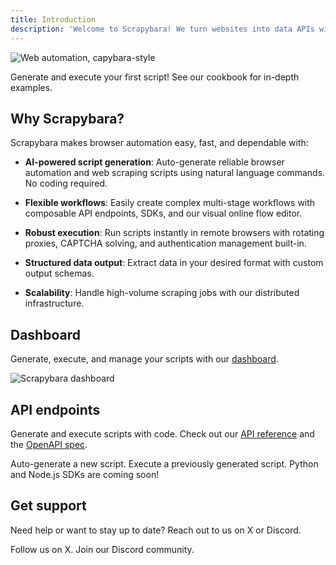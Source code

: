 ```yaml
---
title: Introduction
description: 'Welcome to Scrapybara! We turn websites into data APIs with AI.'
---
```


<img
  className="block rounded-xl"
  src="/images/hero.png"
  alt="Web automation, capybara-style"
/>

<CardGroup cols={2}>
  <Card title="Quickstart" icon="bolt" href="/quickstart">
    Generate and execute your first script!
  </Card>
  <Card title="Cookbook" icon="book" href="https://github.com/scrapybara/scrapybara-cookbook">
    See our cookbook for in-depth examples.
  </Card>
</CardGroup>

## Why Scrapybara?

Scrapybara makes browser automation easy, fast, and dependable with:

- **AI-powered script generation**: Auto-generate reliable browser automation and web scraping scripts using natural language commands. No coding required.

- **Flexible workflows**: Easily create complex multi-stage workflows with composable API endpoints, SDKs, and our visual online flow editor.

- **Robust execution**: Run scripts instantly in remote browsers with rotating proxies, CAPTCHA solving, and authentication management built-in.

- **Structured data output**: Extract data in your desired format with custom output schemas.

- **Scalability**: Handle high-volume scraping jobs with our distributed infrastructure.

## Dashboard

Generate, execute, and manage your scripts with our [dashboard](https://scrapybara.com/dashboard).

<img
  className="block rounded-xl"
  src="/images/dashboard.png"
  alt="Scrapybara dashboard"
/>

## API endpoints

Generate and execute scripts with code. Check out our [API reference](/api-reference) and the [OpenAPI spec](https://github.com/scrapybara/scrapybara-docs/blob/main/api-reference/openapi.json).

<CardGroup cols={2}>
  <Card title="Generate script" icon="robot" href="/api-reference/script-generation/generate-script">
    Auto-generate a new script.
  </Card>
  <Card title="Execute script" icon="play" href="/api-reference/script-execution/execute-script">
    Execute a previously generated script.
  </Card>
</CardGroup>

<Note>
  Python and Node.js SDKs are coming soon!
</Note>

## Get support

Need help or want to stay up to date? Reach out to us on X or Discord.

<CardGroup cols={2}>
  <Card title="X" icon="x-twitter" href="https://x.com/scrapybara">
    Follow us on X.
  </Card>
  <Card title="Discord" icon="discord" href="https://discord.gg/8HNm8xsw">
    Join our Discord community.
  </Card>
</CardGroup>